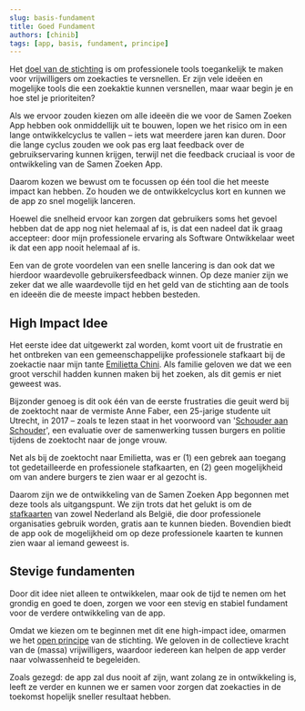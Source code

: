 ```yaml
---
slug: basis-fundament
title: Goed Fundament
authors: [chinib]
tags: [app, basis, fundament, principe]
---
```


Het [doel van de stichting](/docs/stichting) is om professionele tools toegankelijk te maken voor vrijwilligers om zoekacties te versnellen.
Er zijn vele ideëen en mogelijke tools die een zoekaktie kunnen versnellen, maar waar begin je en hoe stel je prioriteiten?

Als we ervoor zouden kiezen om alle ideeën die we voor de Samen Zoeken App hebben ook onmiddellijk uit te bouwen, lopen we het risico om in een lange ontwikkelcyclus te vallen – iets wat meerdere jaren kan duren. Door die lange cyclus zouden we ook pas erg laat feedback over de gebruikservaring kunnen krijgen, terwijl net die feedback cruciaal is voor de ontwikkeling van de Samen Zoeken App.

Daarom kozen we bewust om te focussen op één tool die het meeste impact kan hebben. Zo houden we de ontwikkelcyclus kort en kunnen we de app zo snel mogelijk lanceren.

Hoewel die snelheid ervoor kan zorgen dat gebruikers soms het gevoel hebben dat de app nog niet helemaal af is, is dat een nadeel dat ik graag accepteer: door mijn professionele ervaring als Software Ontwikkelaar weet ik dat een app nooit helemaal af is.

Een van de grote voordelen van een snelle lancering is dan ook dat we hierdoor waardevolle gebruikersfeedback winnen. Op deze manier zijn we zeker dat we alle waardevolle tijd en het geld van de stichting aan de tools en ideeën die de meeste impact hebben besteden.

## High Impact Idee

Het eerste idee dat uitgewerkt zal worden, komt voort uit de frustratie en het ontbreken van een gemeenschappelijke professionele stafkaart bij de zoekactie naar mijn tante [Emilietta Chini](https://www.vrt.be/vrtnws/nl/2023/02/28/lichaam-gevonden/). 
Als familie geloven we dat we een groot verschil hadden kunnen maken bij het zoeken, als dit gemis er niet geweest was.

Bijzonder genoeg is dit ook één van de eerste frustraties die geuit werd bij de zoektocht naar de vermiste Anne Faber, een 25-jarige studente uit Utrecht, in 2017 – zoals te lezen staat in het voorwoord van '[Schouder aan Schouder](https://www.politieacademie.nl/kennisenonderzoek/Onderzoek/Documents/19433%20191211%20DEF%20Boek%20Anne%20Faber%20DI.PDF)', 
een evaluatie over de samenwerking tussen burgers en politie tijdens de zoektocht naar de jonge vrouw.

Net als bij de zoektocht naar Emilietta, was er (1) een gebrek aan toegang tot gedetailleerde en professionele stafkaarten, en (2) geen mogelijkheid om van andere burgers te zien waar er al gezocht is.

Daarom zijn we de ontwikkeling van de Samen Zoeken App begonnen met deze tools als uitgangspunt. 
We zijn trots dat het gelukt is om de [stafkaarten](/docs/maps) van zowel Nederland als België, die door professionele organisaties gebruik worden, gratis aan te kunnen bieden. 
Bovendien biedt de app ook de mogelijkheid om op deze professionele kaarten te kunnen zien waar al iemand geweest is.

## Stevige fundamenten

Door dit idee niet alleen te ontwikkelen, maar ook de tijd te nemen om het grondig en goed te doen, zorgen we voor een stevig en stabiel fundament voor de verdere ontwikkeling van de app.

Omdat we kiezen om te beginnen met dit ene high-impact idee, omarmen we het [open principe](/docs/stichting#open) van de stichting. We geloven in de collectieve kracht van de (massa) vrijwilligers, waardoor iedereen kan helpen de app verder naar volwassenheid te begeleiden.

Zoals gezegd: de app zal dus nooit af zijn, want zolang ze in ontwikkeling is, leeft ze verder en kunnen we er samen voor zorgen dat zoekacties in de toekomst hopelijk sneller resultaat hebben. 